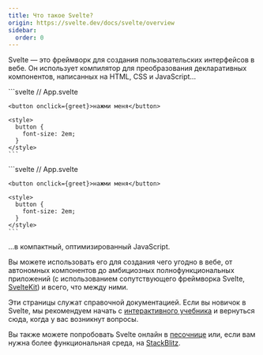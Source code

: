 ```yaml
---
title: Что такое Svelte?
origin: https://svelte.dev/docs/svelte/overview
sidebar:
  order: 0
---
```


Svelte — это фреймворк для создания пользовательских интерфейсов в вебе. Он использует компилятор для преобразования декларативных компонентов, написанных на HTML, CSS и JavaScript...


<Tabs syncKey="lang">
  <TabItem label="JS">
    ```svelte
    // App.svelte
    <script>
      function greet() {
        alert('Добро пожаловать в Svelte!');
      }
    </script>

    <button onclick={greet}>нажми меня</button>

    <style>
      button {
        font-size: 2em;
      }
    </style>
    ```
  </TabItem>
  <TabItem label="TS">
    ```svelte
    // App.svelte
    <script lang="ts">
      function greet() {
        alert('Добро пожаловать в Svelte!');
      }
    </script>

    <button onclick={greet}>нажми меня</button>

    <style>
      button {
        font-size: 2em;
      }
    </style>
    ```
  </TabItem>
</Tabs>

...в компактный, оптимизированный JavaScript.

Вы можете использовать его для создания чего угодно в вебе, от автономных компонентов до амбициозных полнофункциональных приложений (с использованием сопутствующего фреймворка Svelte, [SvelteKit](https://svelte.dev/docs/kit)) и всего, что между ними.

Эти страницы служат справочной документацией. Если вы новичок в Svelte, мы рекомендуем начать с [интерактивного учебника](https://svelte.dev/tutorial) и вернуться сюда, когда у вас возникнут вопросы.

Вы также можете попробовать Svelte онлайн в [песочнице](https://svelte.dev/playground) или, если вам нужна более функциональная среда, на [StackBlitz](https://sveltekit.new).

